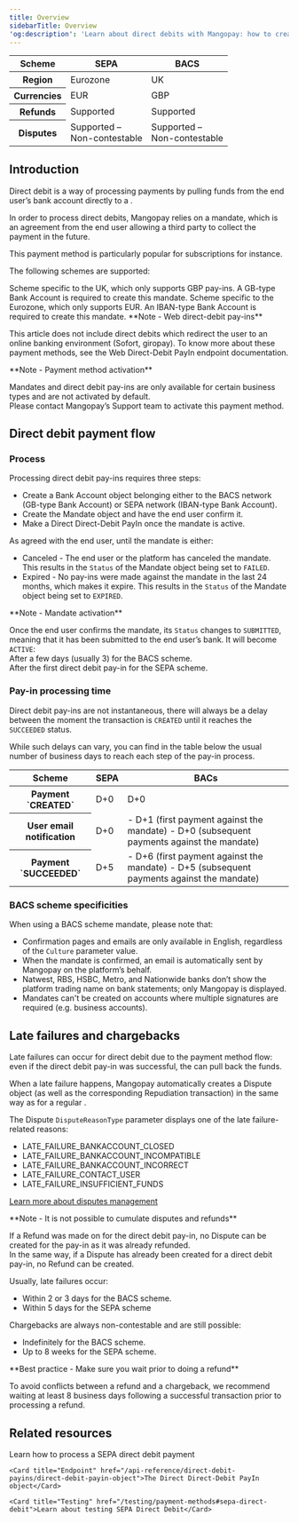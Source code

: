 ```yaml
---
title: Overview
sidebarTitle: Overview
'og:description': 'Learn about direct debits with Mangopay: how to create a bank account, set up a mandate and make a pay-in with BACS or SEPA schemes.'  
---
```

  

<table>
    <thead>
        <tr>
            <th class="header">Scheme</th>
            <th class="header">SEPA</th>
            <th class="header">BACS</th>
        </tr>
    </thead>
    <tbody>
        <tr>
            <th class="header">Region</th>
            <td class="table-content">
                Eurozone
            </td>
            <td class="table-content">
                UK
            </td>
            </tr>
        <tr>
            <th class="header">Currencies</th>
            <td class="table-content">
                EUR
            </td>
            <td class="table-content">
                GBP
            </td>
            </tr>
        <tr>
            <th class="header">Refunds</th>
            <td class="table-content">
                Supported
            </td>
            <td class="table-content">
                Supported
            </td>
            </tr>
        <tr>
            <th class="header">Disputes</th>
            <td class="table-content">
                Supported –<br/>Non-contestable
            </td>
            <td class="table-content">
                Supported –<br/>Non-contestable
            </td>
            </tr>
    </tbody>
</table>  


## Introduction  

Direct debit is a way of processing payments by pulling funds from the end user’s bank account directly to a <Wallet content="wallet" />.  

In order to process direct debits, Mangopay relies on a mandate, which is an agreement from the end user allowing a third party to collect the payment in the future.  

This payment method is particularly popular for subscriptions for instance.  

The following schemes are supported: 

<CardGroup cols={2}>  
    <Card title="BACS">  
        Scheme specific to the UK, which only supports GBP pay-ins. A GB-type Bank Account is required to create this mandate.  
    </Card>  
    <Card title="SEPA">  
        Scheme specific to the Eurozone, which only supports EUR. An IBAN-type Bank Account is required to create this mandate.  
    </Card>  
</CardGroup>  

<Note>  
**Note - Web direct-debit pay-ins** 
  
This article does not include direct debits which redirect the user to an online banking environment (Sofort, giropay). To know more about these payment methods, see the Web Direct-Debit PayIn endpoint documentation.  
</Note>  

<Note>  
**Note - Payment method activation** 
  
Mandates and direct debit pay-ins are only available for certain business types and are not activated by default.  
Please contact Mangopay’s Support team to activate this payment method.  
</Note>  

## Direct debit payment flow  

### Process  

Processing direct debit pay-ins requires three steps:  
- Create a Bank Account object belonging either to the BACS network (GB-type Bank Account) or SEPA network (IBAN-type Bank Account).  
- Create the Mandate object and have the end user confirm it.  
- Make a Direct Direct-Debit PayIn once the mandate is active.  

As agreed with the end user, until the mandate is either:  
- Canceled - The end user or the platform has canceled the mandate. This results in the `Status` of the Mandate object being set to `FAILED`.  
- Expired - No pay-ins were made against the mandate in the last 24 months, which makes it expire. This results in the `Status` of the Mandate object being set to `EXPIRED`.  

<Note>  
**Note - Mandate activation** 
  
Once the end user confirms the mandate, its `Status` changes to `SUBMITTED`, meaning that it has been submitted to the end user’s bank. It will become `ACTIVE`:  
After a few days (usually 3) for the BACS scheme.  
After the first direct debit pay-in for the SEPA scheme.  
</Note>  

### Pay-in processing time  

Direct debit pay-ins are not instantaneous, there will always be a delay between the moment the transaction is `CREATED` until it reaches the `SUCCEEDED` status.  

While such delays can vary, you can find in the table below the usual number of business days to reach each step of the pay-in process.

<table>
    <thead>
        <tr>
            <th class="header">Scheme</th>
            <th class="table-content">SEPA</th>
            <th class="table-content">BACs</th>
        </tr>
    </thead>
    <tbody>
        <tr>
            <th class="header">Payment `CREATED`</th>
            <td class="table-content">D+0</td>
            <td class="table-content">D+0</td>
        </tr>
        <tr>
            <th class="header">User email notification</th>
            <td class="table-content">D+0</td>
            <td class="table-content">
                - D+1 (first payment against the mandate)
                - D+0 (subsequent payments against the mandate)
            </td>
        </tr>
        <tr>
            <th class="header">Payment `SUCCEEDED`</th>
            <td class="table-content">D+5</td>
            <td class="table-content">
                - D+6 (first payment against the mandate)
                - D+5 (subsequent payments against the mandate)
            </td>
        </tr>
    </tbody>
</table> 

### BACS scheme specificities  

When using a BACS scheme mandate, please note that:  
- Confirmation pages and emails are only available in English, regardless of the `Culture` parameter value.  
- When the mandate is confirmed, an email is automatically sent by Mangopay on the platform’s behalf.  
- Natwest, RBS, HSBC, Metro, and Nationwide banks don’t show the platform trading name on bank statements; only Mangopay is displayed.  
- Mandates can't be created on accounts where multiple signatures are required (e.g. business accounts).  

## Late failures and chargebacks  

Late failures can occur for direct debit due to the payment method flow: even if the direct debit pay-in was successful, the <Issuer content="issuing bank" /> can pull back the funds.  

When a late failure happens, Mangopay automatically creates a Dispute object (as well as the corresponding Repudiation transaction) in the same way as for a regular <Chargeback content="chargeback" />.  

The Dispute `DisputeReasonType` parameter displays one of the late failure-related reasons:  
- LATE_FAILURE_BANKACCOUNT_CLOSED  
- LATE_FAILURE_BANKACCOUNT_INCOMPATIBLE  
- LATE_FAILURE_BANKACCOUNT_INCORRECT  
- LATE_FAILURE_CONTACT_USER  
- LATE_FAILURE_INSUFFICIENT_FUNDS

<a href="/guides/disputes">Learn more about disputes management</a>  

<Note>  
**Note - It is not possible to cumulate disputes and refunds** 
  
If a Refund was made on for the direct debit pay-in, no Dispute can be created for the pay-in as it was already refunded.  
In the same way, if a Dispute has already been created for a direct debit pay-in, no Refund can be created.  
</Note>  

Usually, late failures occur:  
- Within 2 or 3 days for the BACS scheme.  
- Within 5 days for the SEPA scheme  

Chargebacks are always non-contestable and are still possible:  
- Indefinitely for the BACS scheme.  
- Up to 8 weeks for the SEPA scheme.  

<Note>  
**Best practice - Make sure you wait prior to doing a refund** 
  
To avoid conflicts between a refund and a chargeback, we recommend waiting at least 8 business days following a successful transaction prior to processing a refund.   
</Note>  

## Related resources  

<CardGroup col={2}> 
    <Card title="How to" href="/guides/payment-methods/banking/direct-debit/sepa/how-to">Learn how to process a SEPA direct debit payment</Card>  

    <Card title="Endpoint" href="/api-reference/direct-debit-payins/direct-debit-payin-object">The Direct Direct-Debit PayIn object</Card>  

    <Card title="Testing" href="/testing/payment-methods#sepa-direct-debit">Learn about testing SEPA Direct Debit</Card>
</CardGroup>